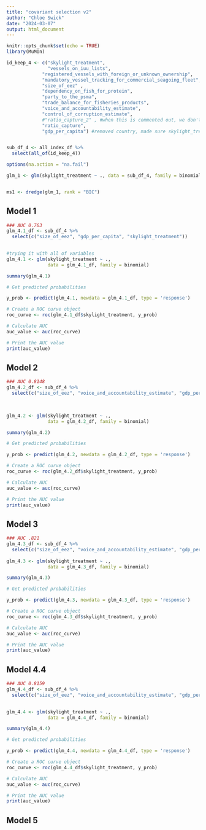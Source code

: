 ```yaml
---
title: "covariant selection v2"
author: "Chloe Swick"
date: "2024-03-07"
output: html_document
---
```


```r
knitr::opts_chunk$set(echo = TRUE)
library(MuMIn)
```

```r
id_keep_4 <- c("skylight_treatment",
               "vessels_on_iuu_lists",
             "registered_vessels_with_foreign_or_unknown_ownership",
             "mandatory_vessel_tracking_for_commercial_seagoing_fleet",
             "size_of_eez" ,
             "dependency_on_fish_for_protein",
             "party_to_the_psma",
             "trade_balance_for_fisheries_products",
             "voice_and_accountability_estimate",
             "control_of_corruption_estimate",
             #"ratio_capture_2" , #when this is commented out, we don't get the crazy long errorr...
             "ratio_capture",
             "gdp_per_capita") #removed country, made sure skylight_treatment was first


sub_df_4 <- all_index_df %>% 
  select(all_of(id_keep_4))
```


```r
options(na.action = "na.fail")

glm_1 <- glm(skylight_treatment ~ ., data = sub_df_4, family = binomial)


ms1 <- dredge(glm_1, rank = "BIC")
```

## Model 1
```r
### AUC 0.763
glm_4.1_df <- sub_df_4 %>%  
  select(c("size_of_eez", "gdp_per_capita", "skylight_treatment")) 
 

#trying it with all of variables 
glm_4.1 <- glm(skylight_treatment ~ .,
               data = glm_4.1_df, family = binomial)

summary(glm_4.1)

# Get predicted probabilities

y_prob <- predict(glm_4.1, newdata = glm_4.1_df, type = 'response')

# Create a ROC curve object
roc_curve <- roc(glm_4.1_df$skylight_treatment, y_prob)

# Calculate AUC
auc_value <- auc(roc_curve)

# Print the AUC value
print(auc_value)


```


## Model 2 
```r
### AUC 0.8148
glm_4.2_df <- sub_df_4 %>%  
  select(c("size_of_eez", "voice_and_accountability_estimate", "gdp_per_capita", "skylight_treatment")) 
 

 
glm_4.2 <- glm(skylight_treatment ~ ., 
               data = glm_4.2_df, family = binomial)

summary(glm_4.2)

# Get predicted probabilities

y_prob <- predict(glm_4.2, newdata = glm_4.2_df, type = 'response')

# Create a ROC curve object
roc_curve <- roc(glm_4.2_df$skylight_treatment, y_prob)

# Calculate AUC
auc_value <- auc(roc_curve)

# Print the AUC value
print(auc_value)


```


## Model 3 
```r
### AUC .821
glm_4.3_df <- sub_df_4 %>%  
  select(c("size_of_eez", "voice_and_accountability_estimate", "gdp_per_capita", "party_to_the_psma", "skylight_treatment")) 
 
glm_4.3 <- glm(skylight_treatment ~ ., 
               data = glm_4.3_df, family = binomial)

summary(glm_4.3)

# Get predicted probabilities

y_prob <- predict(glm_4.3, newdata = glm_4.3_df, type = 'response')

# Create a ROC curve object
roc_curve <- roc(glm_4.3_df$skylight_treatment, y_prob)

# Calculate AUC
auc_value <- auc(roc_curve)

# Print the AUC value
print(auc_value)


```

## Model 4.4 
```r
### AUC 0.8159
glm_4.4_df <- sub_df_4 %>%  
  select(c("size_of_eez", "voice_and_accountability_estimate", "gdp_per_capita", "skylight_treatment","trade_balance_for_fisheries_products")) 
 

glm_4.4 <- glm(skylight_treatment ~ ., 
               data = glm_4.4_df, family = binomial)

summary(glm_4.4)

# Get predicted probabilities

y_prob <- predict(glm_4.4, newdata = glm_4.4_df, type = 'response')

# Create a ROC curve object
roc_curve <- roc(glm_4.4_df$skylight_treatment, y_prob)

# Calculate AUC
auc_value <- auc(roc_curve)

# Print the AUC value
print(auc_value)


```

## Model 5 
```r

```



